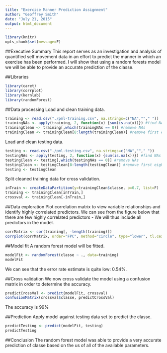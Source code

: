 ```yaml
---
title: "Exercise Manner Prediction Assignment"
author: "Geoffrey Smith"
date: "July 21, 2015"
output: html_document
---
```


```r
library(knitr)
opts_chunk$set(message=F)
```

##Executive Summary
This report serves as an investigation and analysis of quantified self movement data in an effort to predict the manner in which an exercise has been performed. I will show that using a random forests model we will be able to provide an accurate prediction of the classe.

##Libraries
```r
library(caret)
library(corrplot)
library(kernlab)
library(randomForest)
```

##Data processing
Load and clean training data.

```r
training <- read.csv("./pml-training.csv", na.strings=c("NA",""," "))
trainingNAs <- apply(training, 2, function(x) {sum(is.na(x))}) #find NAs
trainingClean <- training[,which(trainingNAs == 0)] #remove NAs
trainingClean <- trainingClean[8:length(trainingClean)] #remove first eight identifier columns
```

Load and clean testing data.
```r
testing <- read.csv("./pml-testing.csv", na.strings=c("NA",""," "))
testingNAs <- apply(testing, 2, function(x) {sum(is.na(x))}) #find NAs
testingClean <- testing[,which(testingNAs == 0)] #remove NAs
testingClean <- testingClean[8:length(testingClean)] #remove first eight identifier columns
testing <- testingClean

```

Split cleaned training data for cross validation.

```r
inTrain <- createDataPartition(y=trainingClean$classe, p=0.7, list=F)
training <- trainingClean[inTrain,]
crossval <- trainingClean[-inTrain,]
```

##Data exploration
Plot correlation matrix to view variable relationships and identify highly correlated predictors.
We can see from the figure below that there are few highly correlated predictors - We will thus include all predictors in the model.

```r
corrMatrix <- cor(training[, -length(training)])
corrplot(corrMatrix, order="FPC", method="circle", type="lower", tl.cex=0.8, tl.col=rgb(0,0,0))
```

##Model fit
A random forest model will be fitted.

```r
modelFit <- randomForest(classe ~ ., data=training)
modelFit
```

We can see that the error rate estimate is quite low: 0.54%.

##Cross validation
We now cross validate the model using a confusion matrix in order to determine the accuracy.

```r
predictCrossVal <- predict(modelFit, crossval)
confusionMatrix(crossval$classe, predictCrossVal)
```

The accuracy is 99%

##Prediction
Apply model against testing data set to predict the classe.

```r
predictTesting <- predict(modelFit, testing)
predictTesting
```

##Conclusion
The random forest model was able to provide a very accurate prediction of classe based on the us of all of the available parameters.